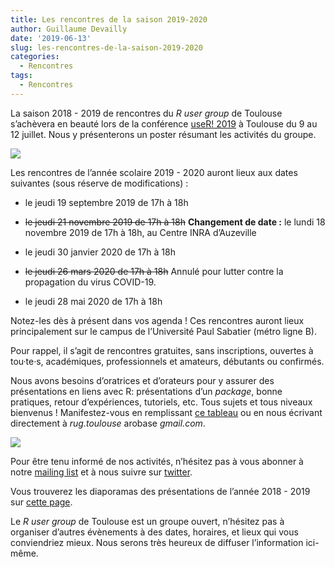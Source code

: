 ```yaml
---
title: Les rencontres de la saison 2019-2020
author: Guillaume Devailly
date: '2019-06-13'
slug: les-rencontres-de-la-saison-2019-2020
categories:
  - Rencontres
tags:
  - Rencontres
---
```


La saison 2018 - 2019 de rencontres du *R user group* de Toulouse s’achèvera en beauté lors de la conférence [useR! 2019](http://www.user2019.fr/)
à Toulouse du 9 au 12 juillet. Nous y présenterons un poster résumant les activités du groupe.

![](/img/screenshot_useR2019.jpg)

Les rencontres de l'année scolaire 2019 - 2020 auront lieux aux dates suivantes (sous réserve de modifications) :

- le jeudi 19 septembre 2019 de 17h à 18h

- ~~le jeudi 21 novembre 2019 de 17h à 18h~~ **Changement de date :** le lundi 18 novembre 2019 de 17h à 18h, au Centre INRA d'Auzeville

- le jeudi 30 janvier 2020 de 17h à 18h

- ~~le jeudi 26 mars 2020 de 17h à 18h~~ Annulé pour lutter contre la propagation du virus COVID-19.

- le jeudi 28 mai 2020 de 17h à 18h

Notez-les dès à présent dans vos agenda ! Ces rencontres auront lieux principalement sur
le campus de l'Université Paul Sabatier (métro ligne B).

Pour rappel, il s'agit de rencontres gratuites, sans inscriptions,
ouvertes à tou·te·s, académiques, professionnels et amateurs, débutants ou confirmés.

Nous avons besoins d'oratrices et d'orateurs pour y assurer des présentations en liens avec R:
présentations d'un *package*, bonne pratiques, retour d'expériences, tutoriels, etc.
Tous sujets et tous niveaux bienvenus !
Manifestez-vous en remplissant [ce tableau](https://docs.google.com/spreadsheets/d/13oawsfSFrW76pTG7hvoa7_3yBJzVJ5CAgLTk6ANftJE/edit?usp=sharing)
ou en nous écrivant directement à *rug.toulouse* arobase *gmail.com*.

![](/img/logo.svg)

Pour être tenu informé de nos activités, n'hésitez pas à vous abonner à notre 
[mailing list](https://groupes.renater.fr/sympa/info/r-toulouse) et à nous suivre sur [twitter](https://twitter.com/RUG_Toulouse).

Vous trouverez les diaporamas des présentations de l'année 2018 - 2019 sur [cette page](https://r-toulouse.netlify.com/tags/diaporamas/).

Le *R user group* de Toulouse est un groupe ouvert, n'hésitez pas à organiser
d'autres évènements à des dates, horaires, et lieux qui vous conviendriez mieux. 
Nous serons très heureux de diffuser l'information ici-même.
